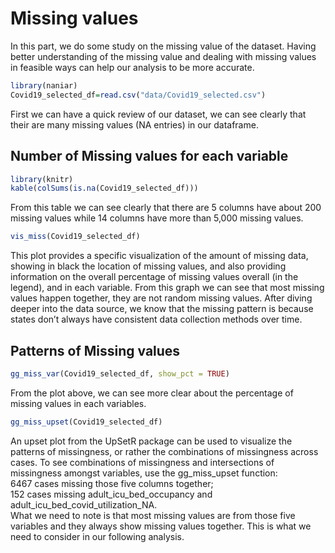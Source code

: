 # Missing values

In this part, we do some study on the missing value of the dataset. Having better understanding of the missing value and dealing with missing values in feasible ways can help our analysis to be more accurate.

```r
library(naniar)
Covid19_selected_df=read.csv("data/Covid19_selected.csv")
```
First we can have a quick review of our dataset, we can see clearly that their are many missing values (NA entries) in our dataframe.  

##  Number of Missing values for each variable
```r
library(knitr)
kable(colSums(is.na(Covid19_selected_df)))
```

From this table we can see clearly that there are 5 columns have about 200 missing values while 14 columns have more than 5,000 missing values.  

```r
vis_miss(Covid19_selected_df)
```

This plot provides a specific visualization of the amount of missing data, showing in black the location of missing values, and also providing information on the overall percentage of missing values overall (in the legend), and in each variable. From this graph we can see that most missing values happen together, they are not random missing values. After diving deeper into the data source, we know that the missing pattern is because states don't always have consistent data collection methods over time.  

##  Patterns of Missing values
```r
gg_miss_var(Covid19_selected_df, show_pct = TRUE)
```

From the plot above, we can see more clear about the percentage of missing values in each variables.

```r
gg_miss_upset(Covid19_selected_df)
```

An upset plot from the UpSetR package can be used to visualize the patterns of missingness, or rather the combinations of missingness across cases. To see combinations of missingness and intersections of missingness amongst variables, use the gg_miss_upset function:   
6467 cases missing those five columns together;  
152 cases missing adult_icu_bed_occupancy and adult_icu_bed_covid_utilization_NA.  
What we need to note is that most missing values are from those five variables and they always show missing values together. This is what we need to consider in our following analysis.


